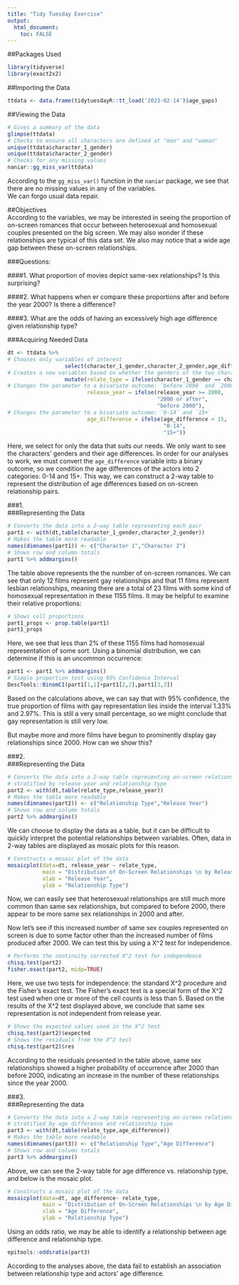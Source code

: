 ```yaml
---
title: "Tidy Tuesday Exercise"
output: 
  html_document:
    toc: FALSE
---
```


##Packages Used    

```r
library(tidyverse)
library(exact2x2)
```

##Importing the Data    

```r
ttdata <- data.frame(tidytuesdayR::tt_load('2023-02-14')$age_gaps)
```

##Viewing the Data    

```r
# Gives a summary of the data
glimpse(ttdata)
# Checks to ensure all characters are defined at "man" and "woman"
unique(ttdata$character_1_gender)
unique(ttdata$character_2_gender)
# Checks for any missing values
naniar::gg_miss_var(ttdata)
```
According to the `gg_miss_var()` function in the `naniar` package, we see that there are no missing values in any of the variables.    
We can forgo usual data repair.    

##Objectives     
According to the variables, we may be interested in seeing the proportion of on-screen romances that occur between heterosexual and homosexual couples presented on the big screen. We may also wonder if these relationships are typical of this data set. We also may notice that a wide age gap between these on-screen relationships.    

###Questions:    

####1. What proportion of movies depict same-sex relationships? Is this surprising?    

####2. What happens when er compare these proportions after and before the year 2000? Is there a difference?    

####3. What are the odds of having an excessively high age difference given relationship type?    

###Acquiring Needed Data    
```r
dt <- ttdata %>%
# Chooses only variables of interest
                  select(character_1_gender,character_2_gender,age_difference,release_year) %>%
# Creates a new variables based on whether the genders of the two characters are the same
                  mutate(relate_type = ifelse(character_1_gender == character_2_gender,"same","different"),
# Changes the parameter to a bivariate outcome: `before 2000` and `2000 and after`
                         release_year = ifelse(release_year >= 2000,
                                               "2000 or after",
                                               "before 2000"),
# Changes the parameter to a bivariate outcome: `0-14` and `15+`
                         age_difference = ifelse(age_difference < 15,
                                                 "0-14",
                                                 "15+"))
```
Here, we select for only the data that suits our needs. We only want to see the characters' genders and their age differences. In order for our analyses to work, we must convert the `age_difference` variable into a binary outcome, so we condition the age differences of the actors into 2 categories: 0-14 and 15+. This way, we can construct a 2-way table to represent the distribution of age differences based on on-screen relationship pairs.    

###1.    
###Representing the Data    
```r
# Converts the data into a 2-way table representing each pair
part1 <- with(dt,table(character_1_gender,character_2_gender))
# Makes the table more readable
names(dimnames(part1)) <- c("Character 1","Character 2")
# Shows row and column totals
part1 %>% addmargins()
```
The table above represents the the number of on-screen romances. We can see that only 12 films represent gay relationships and that 11 films represent lesbian relationships, meaning there are a total of 23 films with some kind of homosexual representation in these 1155 films. It may be helpful to examine their relative proportions:    
```r
# Shows cell proportions
part1_props <- prop.table(part1)
part1_props
```
Here, we see that less than 2% of these 1155 films had homosexual representation of some sort. Using a binomial distribution, we can determine if this is an uncommon occurrence:    
```r
part1 <- part1 %>% addmargins()
# Simple proportion test using 95% Confidence Interval
DescTools::BinomCI(part1[1,1]+part1[2,2],part1[3,3])
```
Based on the calculations above, we can say that with 95% confidence, the true proportion of films with gay representation lies inside the interval 1.33% and 2.97%. This is still a very small percentage, so we might conclude that gay representation is still very low.    

But maybe more and more films have begun to prominently display gay relationships since 2000. How can we show this?    

###2.    
###Representing the Data    
```r
# Converts the data into a 2-way table representing on-screen relationships
# stratified by release year and relationship type
part2 <- with(dt,table(relate_type,release_year))
# Makes the table more readable
names(dimnames(part2)) <- c("Relationship Type","Release Year")
# Shows row and column totals
part2 %>% addmargins()
```
We can choose to display the data as a table, but it can be difficult to quickly interpret the potential relationships between variables. Often, data in 2-way tables are displayed as mosaic plots for this reason.    
```r
# Constructs a mosaic plot of the data
mosaicplot(data=dt, release_year ~ relate_type,
           main = "Distribution of On-Screen Relationships \n by Release Date and Type",
           xlab = "Release Year",
           ylab = "Relationship Type")
```
Now, we can easily see that heterosexual relationships are still much more common than same sex relationships, but compared to before 2000, there appear to be more same sex relationships in 2000 and after.    

Now let's see if this increased number of same sex couples represented on screen is due to some factor other than the increased number of films produced after 2000. We can test this by using a X^2 test for independence.     
```r
# Performs the continuity corrected X^2 test for independence
chisq.test(part2)
fisher.exact(part2, midp=TRUE)
```
Here, we use two tests for independence: the standard X^2 procedure and the Fisher's exact test. The Fisher's exact test is a special form of the X^2 test used when one or more of the cell counts is less than 5. Based on the results of the X^2 test displayed above, we conclude that same sex representation is not independent from release year.     
```r
# Shows the expected values used in the X^2 test
chisq.test(part2)$expected
# Shows the residuals from the X^2 test
chisq.test(part2)$res
```
According to the residuals presented in the table above, same sex relationships showed a higher probability of occurrence after 2000 than before 2000, indicating an increase in the number of these relationships since the year 2000.     

###3.    
###Representing the data    
```r
# Converts the data into a 2-way table representing on-screen relationships
# stratified by age difference and relationship type
part3 <- with(dt,table(relate_type,age_difference))
# Makes the table more readable
names(dimnames(part3)) <- c("Relationship Type","Age Difference")
# Shows row and column totals
part3 %>% addmargins()
```
Above, we can see the 2-way table for age difference vs. relationship type, and below is the mosaic plot.    
```r
# Constructs a mosaic plot of the data
mosaicplot(data=dt, age_difference~ relate_type,
           main = "Distribution of On-Screen Relationships \n by Age Difference and Type",
           xlab = "Age Difference",
           ylab = "Relationship Type")
```
Using an odds ratio, we may be able to identify a relationship between age difference and relationship type.    
```r
epitools::oddsratio(part3)
```
According to the analyses above, the data fail to establish an association between relationship type and actors' age difference.